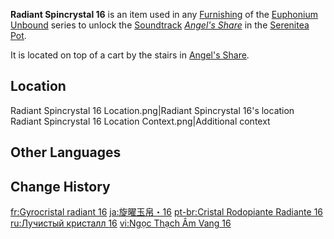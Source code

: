 {{Item Infobox
|id           = 141016
|image        = Item Radiant Spincrystal.png
|type         = Adventure Items
|group        = Radiant Spincrystals
|group2       = Mondstadt Spincrystals
|quality      = 4
|invCategory  = Precious Items
|description  = This wondrous crystal contains a certain rhythm, like something beautiful woven from delicate silk. These items can be found throughout the mainland or from merchants who collect curios. The tune held within this crystal can be revivified in your [[Serenitea Pot]] using either "[[Euphonium Unbound: Winding]]" or "[[Euphonium Unbound: Soaring]]." The tune contained within this [[Radiant Spincrystal]] is "[[Angel's Share (Soundtrack)|Angel's Share]]."
|source1      = [[Angel's Share]]
|track        = Angel's Share (Soundtrack)
}}
'''Radiant Spincrystal 16''' is an item used in any [[Furnishing]] of the [[Euphonium Unbound]] series to unlock the [[Soundtrack]] ''[[Angel's Share (Soundtrack)|Angel's Share]]'' in the [[Serenitea Pot]].

It is located on top of a cart by the stairs in [[Angel's Share]].

==Location==
<gallery>
Radiant Spincrystal 16 Location.png|Radiant Spincrystal 16's location
Radiant Spincrystal 16 Location Context.png|Additional context
</gallery>

==Other Languages==
{{Other Languages
|default_hidden = 1
|en      = Radiant Spincrystal 16
|zhs     = 旋曜玉帛・其十六
|zhs_rm  = Xuán Yào Yùbó - Qí Shíliù
|zht     = 旋曜玉帛・其十六
|zht_rm  = Xuán Yào Yùbó - Qí Shíliù
|ja      = 旋曜玉帛・16
|ja_rm   = Sen'you Gyokuhaku - Juuroku{{Assumed}}
|ko      = 빛나는 결정・16
|ko_rm   = Binnaneun Gyeoljeong - Simnyuk
|es      = Girocristal radiante (16)
|fr      = Gyrocristal radiant 16
|ru      = Лучистый кристалл {{tt|16|шестнадцать}}
|th      = Radiant Spincrystal 16
|vi      = Ngọc Thạch Âm Vang 16
|de      = Strahlender Drehkristall XVI
|id      = Radiant Spincrystal 16
|pt      = Cristal Rodopiante Radiante 16
|tr      = Parlak Burgu Kristal 16
|it      = Voltacristallo radioso 16
}}

==Change History==
{{Change History|2.6}}

[[fr:Gyrocristal radiant 16]]
[[ja:旋曜玉帛・16]]
[[pt-br:Cristal Rodopiante Radiante 16]]
[[ru:Лучистый кристалл 16]]
[[vi:Ngọc Thạch Âm Vang 16]]